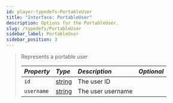 ```yaml
---
id: player-typedefs-PortableUser
title: "Interface: PortableUser"
description: Options for the PortableUser.
slug: /typedefs/PortableUser
sidebar_label: PortableUser
sidebar_position: 3
---
```


> Represents a portable user
> 
> | <i className="fa-solid fa-hashtag"/> Property | <i className="fa-solid fa-font"/> Type                                                              | <i className="fa-solid fa-list"/> Description | <i className="fa-solid fa-flask"/> Optional |
> |:---------------------------------------------|:-----------------------------------------------------------------------------------------------------|:----------------------------------------------|:-------------------------------------------:|
> | `id`                                     | [string](https://developer.mozilla.org/en-US/docs/Web/JavaScript/Reference/Global_Objects/String)   | The user ID                   | <i className="fa-solid fa-xmark"/>          |
> | `username`                              | [string](https://developer.mozilla.org/en-US/docs/Web/JavaScript/Reference/Global_Objects/String)   | The user username           | <i className="fa-solid fa-check"/>          |